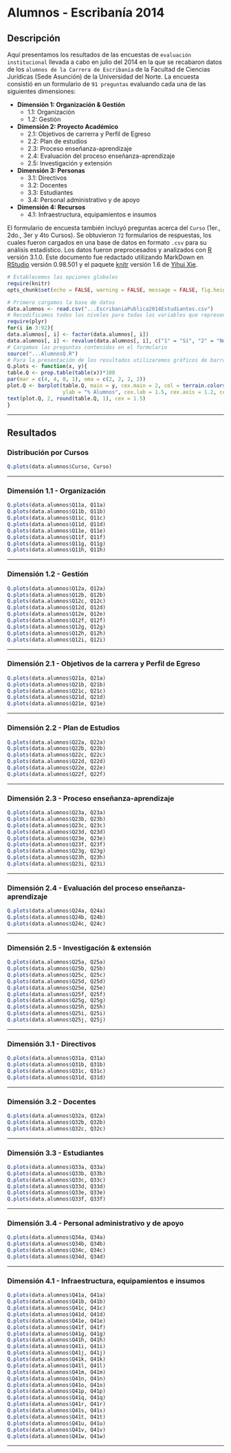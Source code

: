 # Alumnos - Escribanía 2014
## Descripción
Aquí presentamos los resultados de las encuestas de `evaluación institucional` llevada a cabo en julio del 2014 en la que se recabaron datos de los `alumnos de la Carrera de Escribanía` de la Facultad de Ciencias Jurídicas (Sede Asunción) de la Universidad del Norte. La encuesta consistió en un formulario de `91 preguntas` evaluando cada una de las siguientes dimensiones:

* __Dimensión 1: Organización & Gestión__
    * 1.1: Organización
    * 1.2: Gestión
* __Dimensión 2: Proyecto Académico__
    * 2.1: Objetivos de carrerra y Perfil de Egreso
    * 2.2: Plan de estudios
    * 2.3: Proceso enseñanza-aprendizaje
    * 2.4: Evaluación del proceso enseñanza-aprendizaje
    * 2.5: Investigación y extensión
* __Dimensión 3: Personas__
    * 3.1: Directivos
    * 3.2: Docentes
    * 3.3: Estudiantes
    * 3.4: Personal administrativo y de apoyo
* __Dimensión 4: Recursos__
    * 4.1: Infraestructura, equipamientos e insumos

El formulario de encuesta también incluyó preguntas acerca del `Curso` (1er., 2do., 3er y 4to Cursos). Se obtuvieron `72` formularios de respuestas, los cuales fueron cargados en una base de datos en formato `.csv` para su análisis estadístico. Los datos fueron preprocesados y analizados con [R](http://www.r-project.org) versión 3.1.0. Este documento fue redactado utilizando MarkDown en [RStudio](http://www.rstudio.com) versión 0.98.501 y el paquete [knitr](http://cran.r-project.org/web/packages/knitr/index.html) versión 1.6 de [Yihui Xie](http://yihui.name/knitr).

```r
# Establecemos las opciones globales
require(knitr)
opts_chunk$set(echo = FALSE, warning = FALSE, message = FALSE, fig.height = 8, fig.width = 13)
```

```r
# Primero cargamos la base de datos
data.alumnos <- read.csv("...EscribaniaPublica2014Estudiantes.csv")
# Recodificamos todos los niveles para todas las variables que representan preguntas, utilizando las etiquetas establecidas en el formulario
require(plyr)
for(i in 3:92){
data.alumnos[, i] <- factor(data.alumnos[, i])
data.alumnos[, i] <- revalue(data.alumnos[, i], c("1" = "Sí", "2" = "No", "3" = "En parte", "4" = "Sin opinión/No sabe"))}
# Cargamos las preguntas contenidas en el formulario
source("...AlumnosQ.R")
# Para la presentación de los resultados utilizaremos gráficos de barras, según la siguiente función
Q.plots <- function(x, y){
table.Q <- prop.table(table(x))*100
par(mar = c(4, 4, 8, 1), oma = c(2, 2, 2, 2))
plot.Q <- barplot(table.Q, main = y, cex.main = 2, col = terrain.colors(9),
                  ylab = "% Alumnos", cex.lab = 1.5, cex.axis = 1.2, cex.names = 1.5)
text(plot.Q, 2, round(table.Q, 1), cex = 1.5)
}
```

***

## Resultados
### Distribución por Cursos
```r
Q.plots(data.alumnos$Curso, Curso)
```

***

### Dimensión 1.1 - Organización
```r
Q.plots(data.alumnos$Q11a, Q11a)
Q.plots(data.alumnos$Q11b, Q11b)
Q.plots(data.alumnos$Q11c, Q11c)
Q.plots(data.alumnos$Q11d, Q11d)
Q.plots(data.alumnos$Q11e, Q11e)
Q.plots(data.alumnos$Q11f, Q11f)
Q.plots(data.alumnos$Q11g, Q11g)
Q.plots(data.alumnos$Q11h, Q11h)
```

***

### Dimensión 1.2 - Gestión
```r
Q.plots(data.alumnos$Q12a, Q12a)
Q.plots(data.alumnos$Q12b, Q12b)
Q.plots(data.alumnos$Q12c, Q12c)
Q.plots(data.alumnos$Q12d, Q12d)
Q.plots(data.alumnos$Q12e, Q12e)
Q.plots(data.alumnos$Q12f, Q12f)
Q.plots(data.alumnos$Q12g, Q12g)
Q.plots(data.alumnos$Q12h, Q12h)
Q.plots(data.alumnos$Q12i, Q12i)
```

***

### Dimensión 2.1 - Objetivos de la carrera y Perfil de Egreso
```r
Q.plots(data.alumnos$Q21a, Q21a)
Q.plots(data.alumnos$Q21b, Q21b)
Q.plots(data.alumnos$Q21c, Q21c)
Q.plots(data.alumnos$Q21d, Q21d)
Q.plots(data.alumnos$Q21e, Q21e)
```

***

### Dimensión 2.2 - Plan de Estudios
```r
Q.plots(data.alumnos$Q22a, Q22a)
Q.plots(data.alumnos$Q22b, Q22b)
Q.plots(data.alumnos$Q22c, Q22c)
Q.plots(data.alumnos$Q22d, Q22d)
Q.plots(data.alumnos$Q22e, Q22e)
Q.plots(data.alumnos$Q22f, Q22f)
```

***

### Dimensión 2.3 - Proceso enseñanza-aprendizaje
```r
Q.plots(data.alumnos$Q23a, Q23a)
Q.plots(data.alumnos$Q23b, Q23b)
Q.plots(data.alumnos$Q23c, Q23c)
Q.plots(data.alumnos$Q23d, Q23d)
Q.plots(data.alumnos$Q23e, Q23e)
Q.plots(data.alumnos$Q23f, Q23f)
Q.plots(data.alumnos$Q23g, Q23g)
Q.plots(data.alumnos$Q23h, Q23h)
Q.plots(data.alumnos$Q23i, Q23i)
```

***

### Dimensión 2.4 - Evaluación del proceso enseñanza-aprendizaje
```r
Q.plots(data.alumnos$Q24a, Q24a)
Q.plots(data.alumnos$Q24b, Q24b)
Q.plots(data.alumnos$Q24c, Q24c)
```

***

### Dimensión 2.5 - Investigación & extensión
```r
Q.plots(data.alumnos$Q25a, Q25a)
Q.plots(data.alumnos$Q25b, Q25b)
Q.plots(data.alumnos$Q25c, Q25c)
Q.plots(data.alumnos$Q25d, Q25d)
Q.plots(data.alumnos$Q25e, Q25e)
Q.plots(data.alumnos$Q25f, Q25f)
Q.plots(data.alumnos$Q25g, Q25g)
Q.plots(data.alumnos$Q25h, Q25h)
Q.plots(data.alumnos$Q25i, Q25i)
Q.plots(data.alumnos$Q25j, Q25j)
```

***

### Dimensión 3.1 - Directivos
```r
Q.plots(data.alumnos$Q31a, Q31a)
Q.plots(data.alumnos$Q31b, Q31b)
Q.plots(data.alumnos$Q31c, Q31c)
Q.plots(data.alumnos$Q31d, Q31d)
```

***

### Dimensión 3.2 - Docentes
```r
Q.plots(data.alumnos$Q32a, Q32a)
Q.plots(data.alumnos$Q32b, Q32b)
Q.plots(data.alumnos$Q32c, Q32c)
```

***

### Dimensión 3.3 - Estudiantes
```r
Q.plots(data.alumnos$Q33a, Q33a)
Q.plots(data.alumnos$Q33b, Q33b)
Q.plots(data.alumnos$Q33c, Q33c)
Q.plots(data.alumnos$Q33d, Q33d)
Q.plots(data.alumnos$Q33e, Q33e)
Q.plots(data.alumnos$Q33f, Q33f)
```

***

### Dimensión 3.4 - Personal administrativo y de apoyo
```r
Q.plots(data.alumnos$Q34a, Q34a)
Q.plots(data.alumnos$Q34b, Q34b)
Q.plots(data.alumnos$Q34c, Q34c)
Q.plots(data.alumnos$Q34d, Q34d)
```

***

### Dimensión 4.1 - Infraestructura, equipamientos e insumos
```r
Q.plots(data.alumnos$Q41a, Q41a)
Q.plots(data.alumnos$Q41b, Q41b)
Q.plots(data.alumnos$Q41c, Q41c)
Q.plots(data.alumnos$Q41d, Q41d)
Q.plots(data.alumnos$Q41e, Q41e)
Q.plots(data.alumnos$Q41f, Q41f)
Q.plots(data.alumnos$Q41g, Q41g)
Q.plots(data.alumnos$Q41h, Q41h)
Q.plots(data.alumnos$Q41i, Q41i)
Q.plots(data.alumnos$Q41j, Q41j)
Q.plots(data.alumnos$Q41k, Q41k)
Q.plots(data.alumnos$Q41l, Q41l)
Q.plots(data.alumnos$Q41m, Q41m)
Q.plots(data.alumnos$Q41n, Q41n)
Q.plots(data.alumnos$Q41o, Q41o)
Q.plots(data.alumnos$Q41p, Q41p)
Q.plots(data.alumnos$Q41q, Q41q)
Q.plots(data.alumnos$Q41r, Q41r)
Q.plots(data.alumnos$Q41s, Q41s)
Q.plots(data.alumnos$Q41t, Q41t)
Q.plots(data.alumnos$Q41u, Q41u)
Q.plots(data.alumnos$Q41v, Q41v)
Q.plots(data.alumnos$Q41w, Q41w)
```

***